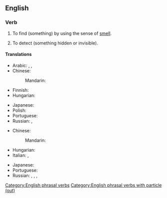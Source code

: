 ==English==

===Verb===
{{en-verb|sniffs out|sniffing out|sniffed out}}

# {{lb|en|transitive}} To find (something) by using the sense of [[smell]].
#: {{ux|en|Because they have far more powerful noses than humans, dogs are ideal to '''sniff out''' drugs.}}
# {{lb|en|transitive|figurative|by extension}} To detect (something hidden or invisible).

====Translations====
{{trans-top|find something using smell}}
* Arabic: {{t|ar|يَشُمّ}}, {{t|ar|يَكْتَشِف}}, {{t|ar|عَثَر عَلَى}}
* Chinese:
*: Mandarin: {{t|cmn|嗅出|tr=xiùchū|sc=Hani}}
* Finnish: {{t+|fi|nuuskia}}
* Hungarian: {{t+|hu|kiszimatol}}
{{trans-mid}}
* Japanese: {{t|ja|嗅ぎ付ける|tr=かぎつける, kagitsukeru|sc=Jpan}}
* Polish: {{t+|pl|wywęszyć|pf}}
* Portuguese: {{t+|pt|farejar}}
* Russian: {{t+|ru|выню́хивать|impf}}, {{t+|ru|вы́нюхать|pf}}
{{trans-bottom}}

{{trans-top|find}}
* Chinese:
*: Mandarin: {{t+|cmn|找出|tr=zhǎochū|sc=Hani}}
* Hungarian: {{t+|hu|kiszimatol}}
* Italian: {{t+|it|trovare}}, {{t+|it|scovare}}
{{trans-mid}}
* Japanese: {{t|ja|嗅ぎ付ける|tr=かぎつける, kagitsukeru|sc=Jpan}}
* Portuguese: {{t+|pt|farejar}}
* Russian: {{t+|ru|выню́хивать|impf}}, {{t+|ru|вы́нюхать|pf}}, {{t+|ru|разню́хивать|impf}}, {{t+|ru|разню́хать|pf}}
{{trans-bottom}}

[[Category:English phrasal verbs]]
[[Category:English phrasal verbs with particle (out)]]